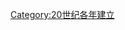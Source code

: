 {{estcat|193|8|1929|1940}}
{{Commons cat|1938 establishments}}
[[Category:20世纪各年建立|Category:20世纪各年建立]]